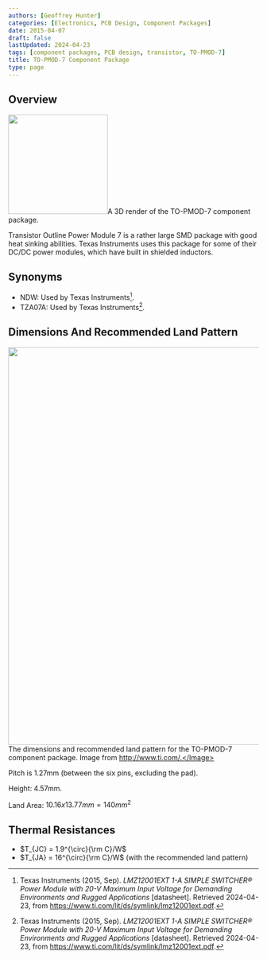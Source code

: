 ```yaml
---
authors: [Geoffrey Hunter]
categories: [Electronics, PCB Design, Component Packages]
date: 2015-04-07
draft: false
lastUpdated: 2024-04-23
tags: [component packages, PCB design, transistor, TO-PMOD-7]
title: TO-PMOD-7 Component Package
type: page
---
```



## Overview


<Image src={to_pmod_7_component_package_3d_render} width="200px">A 3D render of the TO-PMOD-7 component package.</Image>

Transistor Outline Power Module 7 is a rather large SMD package with good heat sinking abilities. Texas Instruments uses this package for some of their DC/DC power modules, which have built in shielded inductors.

## Synonyms

* NDW: Used by Texas Instruments[^ti-lmz12001ext-smps-ds].
* TZA07A: Used by Texas Instruments[^ti-lmz12001ext-smps-ds].

## Dimensions And Recommended Land Pattern


<Image src={to_pmod_7_component_package_dimensions_and_land_pattern} width="800px">The dimensions and recommended land pattern for the TO-PMOD-7 component package. Image from http://www.ti.com/.</Image>

Pitch is 1.27mm (between the six pins, excluding the pad).

Height: 4.57mm.

Land Area: $10.16x13.77mm = 140mm^2$

## Thermal Resistances

* $T_{JC} = 1.9^{\circ}{\rm C}/W$
* $T_{JA} = 16^{\circ}{\rm C}/W$ (with the recommended land pattern)

[^ti-lmz12001ext-smps-ds]: Texas Instruments (2015, Sep). _LMZ12001EXT 1-A SIMPLE SWITCHER® Power Module with 20-V Maximum Input Voltage for Demanding Environments and Rugged Applications_ [datasheet]. Retrieved 2024-04-23, from https://www.ti.com/lit/ds/symlink/lmz12001ext.pdf.
